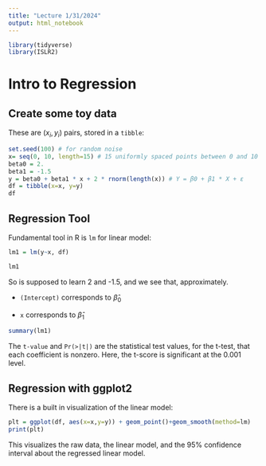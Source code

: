 ```yaml
---
title: "Lecture 1/31/2024"
output: html_notebook
---
```


```r
library(tidyverse)
library(ISLR2)
```

# Intro to Regression

## Create some toy data

These are $(x_i, y_i)$ pairs, stored in a `tibble`:

```r
set.seed(100) # for random noise
x= seq(0, 10, length=15) # 15 uniformly spaced points between 0 and 10
beta0 = 2.
beta1 = -1.5
y = beta0 + beta1 * x + 2 * rnorm(length(x)) # Y = β0 + β1 * X + ε
df = tibble(x=x, y=y)
df
```

## Regression Tool

Fundamental tool in R is `lm` for linear model:

```r
lm1 = lm(y~x, df)
```

```r
lm1
```

So is supposed to learn 2 and -1.5, and we see that, approximately.

-   `(Intercept)` corresponds to $\hat{\beta}_0$

-   `x` corresponds to $\hat{\beta}_1$

```r
summary(lm1)
```

The `t-value` and `Pr(>|t|)` are the statistical test values, for the t-test, that each coefficient is nonzero. Here, the t-score is significant at the 0.001 level.

## Regression with ggplot2

There is a built in visualization of the linear model:

```r
plt = ggplot(df, aes(x=x,y=y)) + geom_point()+geom_smooth(method=lm)
print(plt)
```

This visualizes the raw data, the linear model, and the 95% confidence interval about the regressed linear model.

## 
